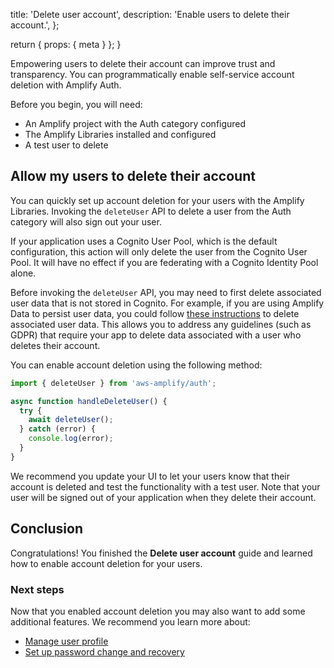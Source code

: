 
  title: 'Delete user account',
  description: 'Enable users to delete their account.',
};


  return {
    props: {
      meta
    }
  };
}

Empowering users to delete their account can improve trust and transparency. You can programmatically enable self-service account deletion with Amplify Auth.

Before you begin, you will need:

- An Amplify project with the Auth category configured
- The Amplify Libraries installed and configured
- A test user to delete

## Allow my users to delete their account

You can quickly set up account deletion for your users with the Amplify Libraries. Invoking the `deleteUser` API to delete a user from the Auth category will also sign out your user.

If your application uses a Cognito User Pool, which is the default configuration, this action will only delete the user from the Cognito User Pool. It will have no effect if you are federating with a Cognito Identity Pool alone.

<Callout warning>

Before invoking the `deleteUser` API, you may need to first delete associated user data that is not stored in Cognito. For example, if you are using Amplify Data to persist user data, you could follow [these instructions](https://gist.github.com/aws-amplify-ops/27954c421bd72930874d48c15c284807) to delete associated user data. This allows you to address any guidelines (such as GDPR) that require your app to delete data associated with a user who deletes their account.

</Callout>

You can enable account deletion using the following method:

```ts
import { deleteUser } from 'aws-amplify/auth';

async function handleDeleteUser() {
  try {
    await deleteUser();
  } catch (error) {
    console.log(error);
  }
}
```

We recommend you update your UI to let your users know that their account is deleted and test the functionality with a test user. Note that your user will be signed out of your application when they delete their account.

## Conclusion

Congratulations! You finished the **Delete user account** guide and learned how to enable account deletion for your users.

### Next steps

Now that you enabled account deletion you may also want to add some additional features. We recommend you learn more about:

- [Manage user profile](/gen2/build-a-backend/auth/manage-user-profile/)
- [Set up password change and recovery](/gen2/build-a-backend/auth/password-management/)
